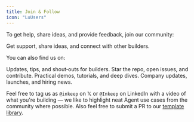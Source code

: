 ```yaml
---
title: Join & Follow
icon: "LuUsers"
---
```


To get help, share ideas, and provide feedback, join our community:

<Cards>
  <Card title="Slack" icon="LuSlack" href="https://inkeep-ai.slack.com/ssb/redirect">
    Get support, share ideas, and connect with other builders.
  </Card>
</Cards>

You can also find us on:

<Cards>
  <Card title="𝕏 (Twitter)" icon="LuTwitter" href="https://x.com/inkeep">
    Updates, tips, and shout‑outs for builders. 
  </Card>
  <Card title="GitHub" icon="LuGithub" href="https://github.com/inkeep/agents">
    Star the repo, open issues, and contribute.
  </Card>
  <Card title="YouTube" icon="LuYoutube" href="https://www.youtube.com/@inkeep-ai">
    Practical demos, tutorials, and deep dives.
  </Card>
  <Card title="LinkedIn" icon="LuLinkedin" href="https://www.linkedin.com/company/inkeep/">
    Company updates, launches, and hiring news. 
  </Card>
</Cards>

Feel free to tag us as `@inkeep` on 𝕏 or `@Inkeep` on LinkedIn with a video of what you're building — we like to highlight neat Agent use cases from the community where possible. Also feel free to submit a PR to our [template library](https://github.com/inkeep/agents/tree/main/agents-cookbook/template-projects).
